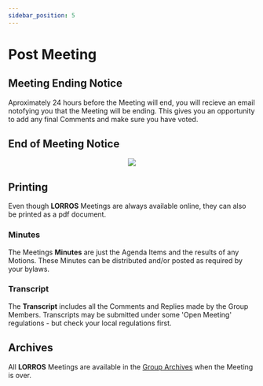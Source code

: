 ```yaml
---
sidebar_position: 5
---
```



# Post Meeting

## Meeting Ending Notice

Aproximately 24 hours before the Meeting will end, you will recieve an email notofying you that the Meeting will be ending. This gives you an opportunity to add any final Comments and make sure you have voted.

## End of Meeting Notice

<center>
	<img src={useBaseUrl('/img/meetings/meetingEndedNotice.jpg')} />
</center>

## Printing

Even though **LORROS** Meetings are always available online, they can also be printed as a pdf document.

### Minutes

The Meetings **Minutes** are just the Agenda Items and the results of any Motions. These Minutes can be distributed and/or posted as required by your bylaws.

### Transcript

The **Transcript** includes all the Comments and Replies made by the Group Members. Transcripts may be submitted under some 'Open Meeting' regulations - <span className='error'>but check your local regulations first.</span>

## Archives

All **LORROS** Meetings are available in the [Group Archives](../started/groupHome#archives) when the Meeting is over.
